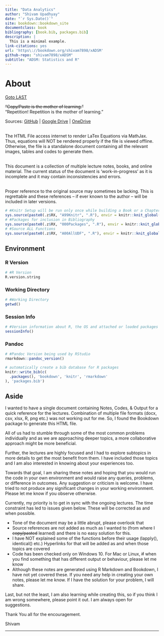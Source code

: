 ```yaml
--- 
title: "Data Analytics"
author: "Shivam Upadhyay"
date: "`r Sys.Date()`"
site: bookdown::bookdown_site
documentclass: book
bibliography: [book.bib, packages.bib]
description: |
  This is a minimal example.
link-citations: yes
url: 'https\://bookdown.org/shivam7898/xADSM'
github-repo: "shivam7898/xADSM"
subtitle: "ADSM: Statistics and R"
---
```


# About {#FIRST .unnumbered .tabset .tabset-fade} 
[Goto LAST](#LAST "End of the Document")

~~"Copy/Paste is the mother of learning."~~  
"Repetition! Repetition is the mother of learning."

Sources: [GitHub](https://github.com/shivam7898/xADSM/tree/main/docs "https://github.com") | [Google Drive](https://drive.google.com/drive/folders/1KS69a-U_64OkVbIr9VKhxu97HBPzbVsz?usp=sharing "https://drive.google.com") | [OneDrive](https://1drv.ms/u/s!AjRu26ZthlQCitEmPzybZMV0tISo5w?e=JFE5ju "https://onedrive.live.com")

\textcolor{pink}{Caution:}  
The HTML File access internet to render LaTex Equations via MathJax. Thus, equations will NOT be rendered properly if the file is viewed offline. Otherwise, the file is a standalone document containing all the relevant images, tables and codes to generate them.

\textcolor{pink}{Disclaimer:}  
This document is a collection of multiple lecture notes, books, and online material. The current status of the document is 'work-in-progress' as it is incomplete and it may contain inconsistencies and errors. 

\textcolor{pink}{Attribution:}  
Proper reference to the original source may sometimes be lacking. This is regrettable and these references – if ever known to the author – will be included in later versions.

<!-- This is a comment. -->

```r
# #Knitr Setup will be run only once while building a Book or a Chapter
sys.source(paste0(.z$RX, "A99Knitr", ".R"), envir = knitr::knit_global())
# #Packages for inclusion in Bibliography
sys.source(paste0(.z$RX, "000Packages", ".R"), envir = knitr::knit_global())
# #Source ALL Functions
sys.source(paste0(.z$RX, "A00AllUDF", ".R"), envir = knitr::knit_global())
```

## Environment {.unnumbered .tabset .tabset-fade}

\textcolor{pink}{Assumption: Working directory has sub-folders named "data", "images", "code", "docs".}

### R Version {.unlisted .unnumbered}

```r
# #R Version
R.version.string
```  

### Working Directory {.unlisted .unnumbered}

```r
# #Working Directory
getwd()
```

### Session Info {.unlisted .unnumbered}

```r
# #Version information about R, the OS and attached or loaded packages
sessionInfo()
``` 
 
### Pandoc {.unlisted .unnumbered}

```r
# #Pandoc Version being used by RStudio
rmarkdown::pandoc_version()
```  

```r
# automatically create a bib database for R packages
knitr::write_bib(c(
  .packages(), 'bookdown', 'knitr', 'rmarkdown'
), 'packages.bib')
```

## Aside {.unlisted .unnumbered}

I wanted to have a single document containing Notes, Codes, & Output for a quick reference for the lectures. Combination of multiple file formats (docx, csv, xlsx, R, png etc.) was not working out for me. So, I found the Bookdown package to generate this HTML file.

All of us had to stumble through some of the most common problems individually and as we are approaching deeper topics, a more collaborative approach might be more beneficial.

Further, the lectures are highly focused and I had to explore subtopics in more details to get the most benefit from them. I have included those topics and I am also interested in knowing about your experiences too.

Towards that goal, I am sharing these notes and hoping that you would run the code in your own environment and would raise any queries, problems, or difference in outcomes. Any suggestion or criticism is welcome. I have tried to not produce any significant changes in your working environment. Please let me know if you observe otherwise. 

Currently, my priority is to get in sync with the ongoing lectures. The time constraint has led to issues given below. These will be corrected as and when possible.

- Tone of the document may be a little abrupt, please overlook that
- Source references are not added as much as I wanted to (from where I ~~copy/pasted~~ learned) and there is no easy solution for this.
- I have NOT explained some of the functions before their usage (lapply(), identical() etc.) Hyperlinks for that will be added as and when those topics are covered
- Code has been checked only on Windows 10. For Mac or Linux, ~~if~~ when you find something that has different output or behaviour, please let me know
- Although these notes are generated using R Markdown and Bookdown, I have not yet covered these. If you need any help in creating your own notes, please let me know. If I have the solution for your problem, I will share.

Last, but not the least, I am also learning while creating this, so if you think I am wrong somewhere, please point it out. I am always open for suggestions.

Thank You all for the encouragement.

Shivam

****
